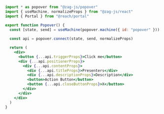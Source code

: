 ```jsx
import * as popover from "@zag-js/popover"
import { useMachine, normalizeProps } from "@zag-js/react"
import { Portal } from "@reach/portal"

export function Popover() {
  const [state, send] = useMachine(popover.machine({ id: "popover" }))
  
  const api = popover.connect(state, send, normalizeProps)

  return (
    <div>
      <button {...api.triggerProps}>Click me</button>
      <div {...api.positionerProps}>
        <div {...api.contentProps}>
          <div {...api.titleProps}>Presenters</div>
          <div {...api.descriptionProps}>Description</div>
          <button>Action Button</button>
          <button {...api.closeButtonProps}>X</button>
        </div>
      </div>
    </div>
  )
}
```
